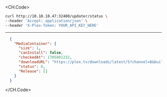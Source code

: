 
<CH.Code>
```bash Example Request
curl http://10.10.10.47:32400/updater/status \
--header 'Accept: application/json' \
--header 'X-Plex-Token: YOUR_API_KEY_HERE'
```
---

```json Example Response
  {
    "MediaContainer": {
      "size": 1,
      "canInstall": false,
      "checkedAt": 1705801232,
      "downloadURL": "https://plex.tv/downloads/latest/5?channel=8&build=linux-x86_64&distro=redhat&X-Plex-Token=xxxxxxxxxxxxxxxxxxxx",
      "status": 0,
      "Release": []
    }
  }
```
</CH.Code>
